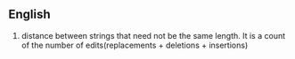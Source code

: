 ==English==
{{rfc}}

#distance between strings that need not be the same length. It is a count of the number of edits(replacements + deletions + insertions)